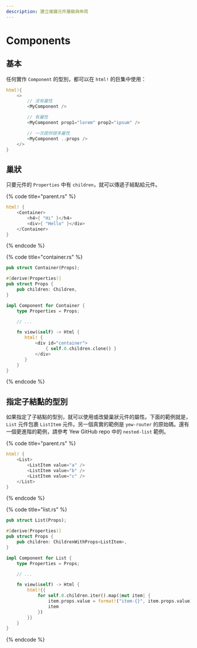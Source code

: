 ```yaml
---
description: 建立複雜元件層級與佈局
---
```


# Components

## 基本

任何實作 `Component` 的型別，都可以在 `html!` 的巨集中使用：

```rust
html!{
    <>
        // 沒有屬性
        <MyComponent />

        // 有屬性
        <MyComponent prop1="lorem" prop2="ipsum" />

        // 一次提供很多屬性
        <MyComponent ..props />
    </>
}
```

## 巢狀

只要元件的 `Properties` 中有 `children`，就可以傳遞子結點給元件。

{% code title="parent.rs" %}
```rust
html! {
    <Container>
        <h4>{ "Hi" }</h4>
        <div>{ "Hello" }</div>
    </Container>
}
```
{% endcode %}

{% code title="container.rs" %}
```rust
pub struct Container(Props);

#[derive(Properties)]
pub struct Props {
    pub children: Children,
}

impl Component for Container {
    type Properties = Props;

    // ...

    fn view(&self) -> Html {
       html! {
           <div id="container">
               { self.0.children.clone() }
           </div>
       }
    }
}
```
{% endcode %}

## 指定子結點的型別

如果指定了子結點的型別，就可以使用或改變巢狀元件的屬性。下面的範例就是， `List` 元件包裹 `ListItem` 元件。另一個真實的範例是 `yew-router` 的原始碼。還有一個更進階的範例，請參考 Yew GitHub repo 中的 `nested-list` 範例。

{% code title="parent.rs" %}
```rust
html! {
    <List>
        <ListItem value="a" />
        <ListItem value="b" />
        <ListItem value="c" />
    </List>
}
```
{% endcode %}

{% code title="list.rs" %}
```rust
pub struct List(Props);

#[derive(Properties)]
pub struct Props {
    pub children: ChildrenWithProps<ListItem>,
}

impl Component for List {
    type Properties = Props;

    // ...

    fn view(&self) -> Html {
        html!{{
            for self.0.children.iter().map(|mut item| {
                item.props.value = format!("item-{}", item.props.value);
                item
            })
        }}
    }
}
```
{% endcode %}

